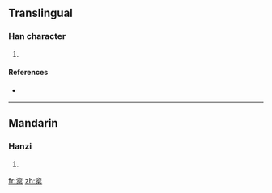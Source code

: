 ==Translingual==

===Han character===
{{Han char|rn=75|rad=木|as=09|sn=13|four=3790<sub>4</sub>|canj=戈人口木 (IORD)}}

# {{defn|Han|sort=木09}}

====References====
* {{Han ref|kx=0542.030|dkj=15182|dj=0929.090|hdz=21254.170|uh=6976|ud=26998|bh=DDE5|bd=56805}}

----

==Mandarin==

===Hanzi===
{{cmn-hanzi|pin=[[jié]] ([[jie2]])|wg=chieh<sup>2</sup>}}

# {{defn|Mandarin|sort=木09}}

[[fr:楶]]
[[zh:楶]]
